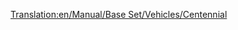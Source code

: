 [[Translation:en/Manual/Base Set/Vehicles/Centennial]]
{{it/Treni|Image=[[File:en/Centennial.png]]
|Name=Centennial
|Cost=€ 70.312
|Speed=112 km/h (70 mph)
|Weight=207 t
|Power=6.692 hp (4,924 kW)
|Annual=€ 4.722
|Designed=1972
|Lifespan=22
|Capacity=N/A
|Description=Questo motore è piuttosto costoso, ma è una buona scelta per il trasporto pesante. È più veloce e potente del [[en/Manual/Base Set/Vehicles/CS2400]] e [[en/Manual/Base Set/Vehicles/CS4000]].



|Real-life=Il Centennial era un tipo di motore effettivo, costruito su misura per la Union Pacific Railroad. Il loro nome deriva dalla celebrazione del centenario del [https://www.wikipedia.org/wiki/Golden Spike Golden Spike].

I Centennial della vita reale sono stati progettati per guidare treni merci sulla stessa linea di [https://www.wikipedia.org/wiki/Union Pacific Big Boy Big Boy]. Da quando la Union Pacific ha iniziato a prenderli nel 1969, hanno ottenuto il nome di classe 6900 e il loro nome di fabbrica era [https://www.wikipedia.org/wiki/EMD DDA40X DDA40X]. Come se la locomotiva non avesse abbastanza nomi, un soprannome non ufficiale è Big Boy 2 (da non confondere con la seconda spedizione dei veri Big Boy, che si chiamava anche Big Boy 2 a causa di piccoli cambiamenti di design)
Queste macchine sono la più grande locomotiva diesel mai costruita con un peso di 270 tonnellate (che era troppo da gestire per TTD, quindi è diventato più leggero nel gioco). Consistevano in un singolo telaio (il motore a telaio singolo più lungo mai costruito?) Ed erano incredibilmente a 30 metri da accoppiatore ad accoppiatore.
Internamente il motore è in realtà due locomotive, ciascuna con un motore diesel V-16, che alimenta un carrello. Questo non era un modello insolito negli anni '60 (o anche prima per quel che può contare), che rendeva possibile continuare su un motore anche se l'altro era rotto (un'altra famosa locomotiva che usa questa idea è la English Deltic). La locomotiva aveva due carrelli, ciascuno con 4 assi motorizzati.

Mentre questo enorme design ha dato alla locomotiva un grande potere, ha richiesto anche un prezzo da pagare. I carrelli a 4 assi erano duri in pista, specialmente nelle curve, dove spingevano i binari ai lati, rendendo necessario aumentare lo scartamento (questo era un problema comune anche con le locomotive a vapore). Poiché il carrello principale è sempre il più difficile in pista (il prossimo viene tirato nella direzione della pista dal primo), un altro motore più piccolo è stato spesso utilizzato di fronte a Centennials. I due motori diesel significavano anche che se uno di loro avesse avuto problemi, l'intero motore doveva essere inviato per le riparazioni (mentre due locomotive con un motore ciascuna possono tenerne una in servizio mentre l'altra è rotta)

Quando la tecnologia intorno al 1980 risolse alcuni dei problemi relativi al controllo di più locomotive da una cabina, l'idea di avere due motori su un telaio per evitare l'uso di quei sistemi cadde in disuso e i Centennial furono ritirati. Oggi solo uno dei 47 Centennial rimane in servizio.

[http://www.steamlocomotive.com/centennials/ real life centennials]
}}